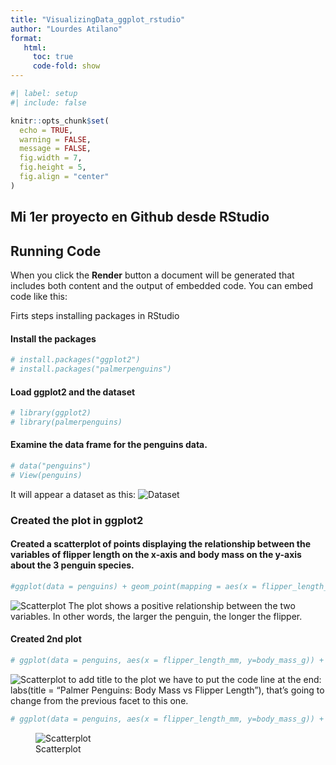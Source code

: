 ```yaml
---
title: "VisualizingData_ggplot_rstudio"
author: "Lourdes Atilano"
format: 
   html:
     toc: true
     code-fold: show
---
```

```r
#| label: setup
#| include: false

knitr::opts_chunk$set(
  echo = TRUE,
  warning = FALSE,
  message = FALSE,
  fig.width = 7,
  fig.height = 5,
  fig.align = "center"
)
```

## Mi 1er proyecto en Github desde RStudio

## Running Code

When you click the **Render** button a document will be generated that includes both content and the output of embedded code. You can embed code like this:

Firts steps installing packages in RStudio

#### Install the packages
```r
# install.packages("ggplot2")
# install.packages("palmerpenguins")

```

#### Load ggplot2 and the dataset
```r
# library(ggplot2)
# library(palmerpenguins)
```

#### Examine the data frame for the penguins data.
```r
# data("penguins")
# View(penguins)
```
It will appear a dataset as this:
![Dataset](dataset.png)

### Created the plot in ggplot2

#### Created a scatterplot of points displaying the relationship between the variables of flipper length on the x-axis and body mass on the y-axis about the 3 penguin species.

```r
#ggplot(data = penguins) + geom_point(mapping = aes(x = flipper_length_mm, y = body_mass_g))
```
 
![Scatterplot](plot-penguins.png)
The plot shows a positive relationship between the two variables. In other words, the larger the penguin, the longer the flipper. 

#### Created 2nd plot

```r
# ggplot(data = penguins, aes(x = flipper_length_mm, y=body_mass_g)) + geom_point(aes(color=species)) + facet_wrap(~species)
```

![Scatterplot](plot_species_color.png)
to add title to the plot we have to put the code line at the end: labs(title = "Palmer Penguins: Body Mass vs Flipper Length"), that's going to change from the previous facet to this one.


```r
# ggplot(data = penguins, aes(x = flipper_length_mm, y=body_mass_g)) + geom_point(aes(color=species)) + facet_wrap(~species) + labs(title = "Palmer Penguins: Body Mass vs Flipper Length")
```

![Scatterplot](plot_species_color_title.png)
